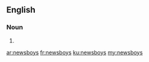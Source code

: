 ==English==

===Noun===
{{head|en|plural}}

# {{plural of|newsboy|lang=en}}

[[ar:newsboys]]
[[fr:newsboys]]
[[ku:newsboys]]
[[my:newsboys]]